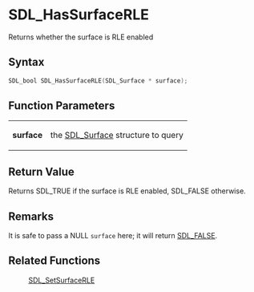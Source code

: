 = SDL_HasSurfaceRLE =

Returns whether the surface is RLE enabled 

== Syntax ==

<syntaxhighlight lang='c'>
SDL_bool SDL_HasSurfaceRLE(SDL_Surface * surface);
</syntaxhighlight>

== Function Parameters ==

{|
|'''surface'''
|the [[SDL_Surface]] structure to query
|}

== Return Value ==

Returns SDL_TRUE if the surface is RLE enabled, SDL_FALSE otherwise.

== Remarks ==

It is safe to pass a NULL <code>surface</code> here; it will return
[[SDL_FALSE]].

== Related Functions ==

:[[SDL_SetSurfaceRLE]]



